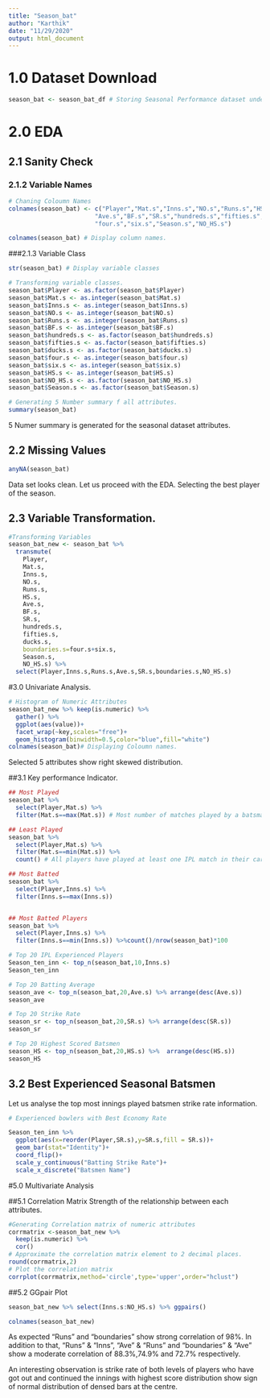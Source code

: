 ---
title: "Season_bat"
author: "Karthik"
date: "11/29/2020"
output: html_document
---

# 1.0 Dataset Download
```{r}
season_bat <- season_bat_df # Storing Seasonal Performance dataset under another .df
```


# 2.0 EDA
## 2.1 Sanity Check
### 2.1.2 Variable Names
```{r}
# Chaning Coloumn Names
colnames(season_bat) <- c("Player","Mat.s","Inns.s","NO.s","Runs.s","HS.s",
                        "Ave.s","BF.s","SR.s","hundreds.s","fifties.s","ducks.s",
                        "four.s","six.s","Season.s","NO_HS.s") 

colnames(season_bat) # Display column names.

```
###2.1.3 Variable Class
```{r}
str(season_bat) # Display variable classes

# Transforming variable classes.
season_bat$Player <- as.factor(season_bat$Player)
season_bat$Mat.s <- as.integer(season_bat$Mat.s)
season_bat$Inns.s <- as.integer(season_bat$Inns.s)
season_bat$NO.s <- as.integer(season_bat$NO.s)
season_bat$Runs.s <- as.integer(season_bat$Runs.s)
season_bat$BF.s <- as.integer(season_bat$BF.s)
season_bat$hundreds.s <- as.factor(season_bat$hundreds.s)
season_bat$fifties.s <- as.factor(season_bat$fifties.s)
season_bat$ducks.s <- as.factor(season_bat$ducks.s)
season_bat$four.s <- as.integer(season_bat$four.s)
season_bat$six.s <- as.integer(season_bat$six.s)
season_bat$HS.s <- as.integer(season_bat$HS.s)
season_bat$NO_HS.s <- as.factor(season_bat$NO_HS.s)
season_bat$Season.s <- as.factor(season_bat$Season.s)

# Generating 5 Number summary f all attributes.
summary(season_bat)
```
5 Numer summary is generated for the seasonal dataset attributes.

## 2.2  Missing Values
```{r}
anyNA(season_bat)
```
Data set looks clean. Let us proceed with the EDA.
Selecting the best player of the season.

## 2.3 Variable Transformation.
```{r}

#Transforming Variables
season_bat_new <- season_bat %>% 
  transmute(
    Player,
    Mat.s,
    Inns.s,
    NO.s,
    Runs.s,
    HS.s,
    Ave.s,
    BF.s,
    SR.s,
    hundreds.s,
    fifties.s,
    ducks.s,
    boundaries.s=four.s+six.s,
    Season.s,
    NO_HS.s) %>% 
  select(Player,Inns.s,Runs.s,Ave.s,SR.s,boundaries.s,NO_HS.s)

```
#3.0 Univariate Analysis.

```{r}
# Histogram of Numeric Attributes
season_bat_new %>% keep(is.numeric) %>% 
  gather() %>% 
  ggplot(aes(value))+
  facet_wrap(~key,scales="free")+
  geom_histogram(binwidth=0.5,color="blue",fill="white")
colnames(season_bat)# Displaying Coloumn names.
```
Selected 5 attributes show right skewed distribution.



##3.1 Key performance Indicator.
```{r}
## Most Played
season_bat %>% 
  select(Player,Mat.s) %>%  
  filter(Mat.s==max(Mat.s)) # Most number of matches played by a batsman

## Least Played
season_bat %>% 
  select(Player,Mat.s) %>%  
  filter(Mat.s==min(Mat.s)) %>% 
  count() # All players have played at least one IPL match in their career. 

## Most Batted
season_bat %>% 
  select(Player,Inns.s) %>% 
  filter(Inns.s==max(Inns.s)) 


## Most Batted Players
season_bat %>% 
  select(Player,Inns.s) %>% 
  filter(Inns.s==min(Inns.s)) %>%count()/nrow(season_bat)*100 

# Top 20 IPL Experienced Players
Season_ten_inn <- top_n(season_bat,10,Inns.s) 
Season_ten_inn 

# Top 20 Batting Average 
season_ave <- top_n(season_bat,20,Ave.s) %>% arrange(desc(Ave.s))
season_ave

# Top 20 Strike Rate
season_sr <- top_n(season_bat,20,SR.s) %>% arrange(desc(SR.s))
season_sr

# Top 20 Highest Scored Batsmen
season_HS <- top_n(season_bat,20,HS.s) %>%  arrange(desc(HS.s))
season_HS

```

## 3.2 Best Experienced Seasonal Batsmen
Let us analyse the top most innings played batsmen strike rate information.
```{r}
# Experienced bowlers with Best Economy Rate

Season_ten_inn %>% 
  ggplot(aes(x=reorder(Player,SR.s),y=SR.s,fill = SR.s))+ 
  geom_bar(stat="Identity")+
  coord_flip()+
  scale_y_continuous("Batting Strike Rate")+
  scale_x_discrete("Batsmen Name")
```


#5.0 Multivariate Analysis

##5.1 Correlation Matrix
Strength of the relationship between each attributes.    

```{r}
#Generating Correlation matrix of numeric attributes
corrmatrix <-season_bat_new %>% 
  keep(is.numeric) %>%  
  cor() 
# Approximate the correlation matrix element to 2 decimal places.
round(corrmatrix,2)
# Plot the correlation matrix
corrplot(corrmatrix,method='circle',type='upper',order="hclust")
```

##5.2 GGpair Plot
```{r}

season_bat_new %>% select(Inns.s:NO_HS.s) %>% ggpairs()

colnames(season_bat_new)
```
As expected "Runs" and "boundaries" show strong correlation of 98%. In addition to that, "Runs" & "Inns", "Ave" & "Runs" and "boundaries" & "Ave" show a moderate correlation of 88.3%,74.9% and 72.7% respectively.

An interesting observation is strike rate of both levels of players who have got out and continued the innings with highest score distribution show sign of normal distribution of densed bars at the centre.







